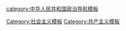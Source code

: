 {{Navbox 
|name = 中华人民共和国新左翼
|title = {{color|#FFDE00|中華人民共和國当代左翼}}
|titlestyle = background: #CC0000; color: #FFDE00;
|groupstyle = background: #FFED75; color: black;
|state = collapsed
|selected = {{{1}}}
|listclass = hlist

|group2 = 人物<!--按姓氏拼音排序-->
|list2 =
* [[艾跃进]]
* [[薄熙来]] 
* [[柴晓明]]
* [[曹征路]]
* [[崔之元]]
* [[戴锦华]]
* [[邓力群]]
* [[范景刚]]
* [[高默波]]
* [[甘阳]]
* [[郭松民]]
* [[韩德强]]
* [[郝贵生]]
* [[黄纪苏]]
* [[强世功]]
* [[孔庆东]]
* [[李成瑞]]
* [[李尔重]]
* [[李民骐]]
* [[李慎明]]
* [[林默涵]]
* [[刘继明]]
* [[马宾]]
* [[梅行]]
* [[潘毅 (学者)|潘毅]]
* [[邱占萱]]
* [[司马南]]
* [[时迈]]
* [[田力为]]
* [[汪晖]]
* [[王绍光]]
* [[魏巍 (作家)|魏巍]]
* [[吴冷西]]
* [[许立群 (1917年)|许立群]]
* [[于建嵘]]
* [[喻权域]]
* [[袁庾华]]
* [[岳昕]]
* [[张广天]]
* [[张宏良]]
* [[张文木]]
* [[朱继东]]
* [[左大培]]
* [[赵磊 (1957年)|赵磊]]

|group3 = 网站
|list3 = 
* [[毛泽东旗帜网]]
* [[乌有之乡]]
* [[少年中国评论]]
* [[主人公网]]
* [[红色中国网]]
* [[激流网]]
* [[橘子洲头 (网站)|橘子洲头]]
* [[东方红社科网]]
* [[红歌会网]]
* [[昆仑策网]]
* [[进步文化网]]

|group4 = 组织
|list4 = 
* [[北京大学马克思主义学会]]
* [[清华大学学生求是学会]]
* [[中国人民大学新光平民发展协会]]
* [[北京语言大学新新青年社团]]
* [[南京大學馬克思主義閱讀研究社]]
* [[中国毛泽东主义共产党]]
* [[祖国阵线]]
* [[中国无产阶级革命中央委员会]]
** [[中国真共产党]]
* [[佳士工人声援团]]
* [[中国至宪党]]
* [[马列之声]]
* [[外送江湖骑士联盟]]

|group5 = 报刊及文章
|list5 =
* 《[[中流和真理的追求|中流]]》
* 《[[中流和真理的追求|真理的追求]]》
* 《[[读书 (杂志)|读书]]》
* 《[[当代中国的思想状况与现代性问题]]》

|group6 = 相关条目
|list6 =
* [[文化大革命]] 
* [[五二九讲话]]
* [[中国新左翼]]
* [[大下岗]]
* [[新西山会议]]
* [[重庆模式]]
* [[薄熙来事件]]
* [[深圳富士康员工坠楼事件]]
* [[佳士事件]]
* [[996工作制]]
* [[华为251事件]]
* [[2019冠状病毒病中国大陆疫情]]
* [[观察者网#%E6%94%BF%E6%B2%BB%E7%AB%8B%E5%9C%BA|“人民富豪”事件]]

|group7 = 相关分类
|list7 =
* [[:Category:中华人民共和国劳工|中华人民共和国劳工]]
** [[:Category:中华人民共和国工人|中华人民共和国工人]]
** [[:Category:中华人民共和国农民|中华人民共和国农民]]
* [[:Category:中华人民共和国劳资关系|中华人民共和国劳资关系]]
** [[:Category:中华人民共和国劳资纠纷|中华人民共和国劳资纠纷]]
** [[:Category:中华人民共和国罢工事件|中华人民共和国罢工事件]]
* [[:Category:中华人民共和国工人运动|中华人民共和国工人运动]]

|below= 
|belowstyle = background: #CC0000; color: #FFDE00;
}}<noinclude>
{{折叠选项}}
[[Category:社会主义模板]]
[[Category:共产主义模板]]
[[category:中华人民共和国政治导航模板]]
</noinclude>